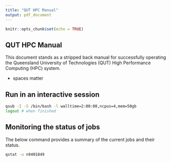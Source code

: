 ```yaml
---
title: "QUT HPC Manual"
output: pdf_document
---
```


```r
knitr::opts_chunk$set(echo = TRUE)
```

## QUT HPC Manual

This document stands as a stripped back manual for successfully operating the Queensland University of Technologies (QUT) High Performance Computing (HPC) system. 

- spaces matter

## Run in an interactive session

```bash
qsub -I -S /bin/bash -l walltime=2:00:00,ncpus=4,mem=50gb
logout # when finished
```

## Monitoring the status of jobs

The below command provides a summary of the current jobs and their status. 

```bash
qstat -u n9401849
```


